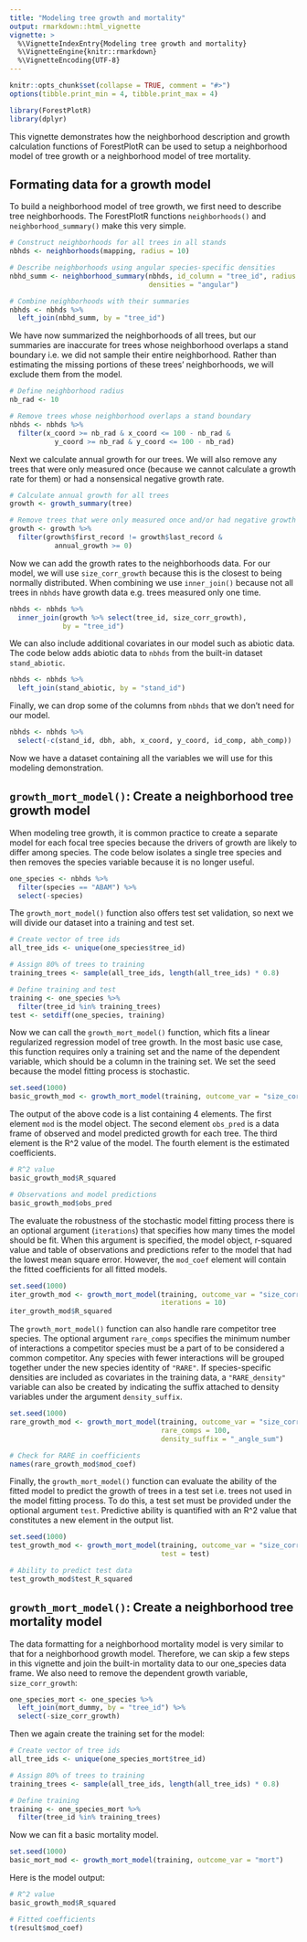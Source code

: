 ```yaml
---
title: "Modeling tree growth and mortality"
output: rmarkdown::html_vignette
vignette: >
  %\VignetteIndexEntry{Modeling tree growth and mortality}
  %\VignetteEngine{knitr::rmarkdown}
  %\VignetteEncoding{UTF-8}
---
```


```r
knitr::opts_chunk$set(collapse = TRUE, comment = "#>")
options(tibble.print_min = 4, tibble.print_max = 4)
```

```r
library(ForestPlotR)
library(dplyr)
```

This vignette demonstrates how the neighborhood description and growth
calculation functions of ForestPlotR can be used to setup a neighborhood model
of tree growth or a neighborhood model of tree mortality.

## Formating data for a growth model

To build a neighborhood model of tree growth, we first need to describe tree
neighborhoods. The ForestPlotR functions `neighborhoods()` and
`neighborhood_summary()` make this very simple.

```r
# Construct neighborhoods for all trees in all stands
nbhds <- neighborhoods(mapping, radius = 10)

# Describe neighborhoods using angular species-specific densities
nbhd_summ <- neighborhood_summary(nbhds, id_column = "tree_id", radius = 10,
                                  densities = "angular")

# Combine neighborhoods with their summaries
nbhds <- nbhds %>%
  left_join(nbhd_summ, by = "tree_id")
```

We have now summarized the neighborhoods of all trees, but our summaries are 
inaccurate for trees whose neighborhood overlaps a stand boundary i.e. we did
not sample their entire neighborhood. Rather than estimating the missing
portions of these trees' neighborhoods, we will exclude them from the model.

```r
# Define neighborhood radius
nb_rad <- 10

# Remove trees whose neighborhood overlaps a stand boundary
nbhds <- nbhds %>%
  filter(x_coord >= nb_rad & x_coord <= 100 - nb_rad &
           y_coord >= nb_rad & y_coord <= 100 - nb_rad)
```

Next we calculate annual growth for our trees. We will also remove any trees
that were only measured once (because we cannot calculate a growth rate for
them) or had a nonsensical negative growth rate.

```r
# Calculate annual growth for all trees
growth <- growth_summary(tree)

# Remove trees that were only measured once and/or had negative growth
growth <- growth %>%
  filter(growth$first_record != growth$last_record &
           annual_growth >= 0)
```

Now we can add the growth rates to the neighborhoods data. For our model, we
will use `size_corr_growth` because this is the closest to being normally
distributed. When combining we use `inner_join()` because not all trees in
`nbhds` have growth data e.g. trees measured only one time.

```r
nbhds <- nbhds %>%
  inner_join(growth %>% select(tree_id, size_corr_growth),
             by = "tree_id")
```

We can also include additional covariates in our model such as abiotic data.
The code below adds abiotic data to `nbhds` from the built-in dataset 
`stand_abiotic`.

```r
nbhds <- nbhds %>%
  left_join(stand_abiotic, by = "stand_id")
```

Finally, we can drop some of the columns from `nbhds` that we don't need for
our model.

```r
nbhds <- nbhds %>%
  select(-c(stand_id, dbh, abh, x_coord, y_coord, id_comp, abh_comp))
```

Now we have a dataset containing all the variables we will use for this
modeling demonstration.

## `growth_mort_model()`: Create a neighborhood tree growth model

When modeling tree growth, it is common practice to create a separate model
for each focal tree species because the drivers of growth are likely to differ
among species. The code below isolates a single tree species and then removes
the species variable because it is no longer useful.

```r
one_species <- nbhds %>%
  filter(species == "ABAM") %>%
  select(-species)
```

The `growth_mort_model()` function also offers test set validation, so next we will
divide our dataset into a training and test set.

```r
# Create vector of tree ids
all_tree_ids <- unique(one_species$tree_id)

# Assign 80% of trees to training
training_trees <- sample(all_tree_ids, length(all_tree_ids) * 0.8)

# Define training and test
training <- one_species %>%
  filter(tree_id %in% training_trees)
test <- setdiff(one_species, training)
```

Now we can call the `growth_mort_model()` function, which fits a linear
regularized regression model of tree growth. In the most basic use case, this
function requires only a training set and the name of the dependent variable,
which should be a column in the training set. We set the seed because the model
fitting process is stochastic.

```r
set.seed(1000)
basic_growth_mod <- growth_mort_model(training, outcome_var = "size_corr_growth")
```

The output of the above code is a list containing 4 elements. The first element
`mod` is the model object. The second element `obs_pred` is a data frame of
observed and model predicted growth for each tree. The third element is the
R^2 value of the model. The fourth element is the estimated coefficients.

```r
# R^2 value
basic_growth_mod$R_squared

# Observations and model predictions
basic_growth_mod$obs_pred
```

The evaluate the robustness of the stochastic model fitting process there is an
optional argument (`iterations`) that specifies how many times the model should
be fit. When this argument is specified, the model object, r-squared value and
table of observations and predictions refer to the model that had the lowest
mean square error. However, the `mod_coef` element will contain the fitted
coefficients for all fitted models.

```r
set.seed(1000)
iter_growth_mod <- growth_mort_model(training, outcome_var = "size_corr_growth",
                                     iterations = 10)
iter_growth_mod$R_squared
```

The `growth_mort_model()` function can also handle rare competitor tree species.
The optional argument `rare_comps` specifies the minimum number of interactions
a competitor species must be a part of to be considered a common competitor. Any
species with fewer interactions will be grouped together under the new species
identity of `"RARE"`. If species-specific densities are included as covariates
in the training data, a `"RARE_density"` variable can also be created by
indicating the suffix attached to density variables under the argument 
`density_suffix`.

```r
set.seed(1000)
rare_growth_mod <- growth_mort_model(training, outcome_var = "size_corr_growth",
                                     rare_comps = 100,
                                     density_suffix = "_angle_sum")

# Check for RARE in coefficients
names(rare_growth_mod$mod_coef)
```

Finally, the `growth_mort_model()` function can evaluate the ability of the
fitted model to predict the growth of trees in a test set i.e. trees not used in
the model fitting process. To do this, a test set must be provided under the 
optional argument `test`. Predictive ability is quantified with an R^2 value
that constitutes a new element in the output list.

```r
set.seed(1000)
test_growth_mod <- growth_mort_model(training, outcome_var = "size_corr_growth",
                                     test = test)

# Ability to predict test data
test_growth_mod$test_R_squared
```

## `growth_mort_model()`: Create a neighborhood tree mortality model

The data formatting for a neighborhood mortality model is very similar to that
for a neighborhood growth model. Therefore, we can skip a few steps in this
vignette and join the built-in mortality data to our one_species data frame. We
also need to remove the dependent growth variable, `size_corr_growth`:

```r
one_species_mort <- one_species %>%
  left_join(mort_dummy, by = "tree_id") %>%
  select(-size_corr_growth)
```

Then we again create the training set for the model:

```r
# Create vector of tree ids
all_tree_ids <- unique(one_species_mort$tree_id)

# Assign 80% of trees to training
training_trees <- sample(all_tree_ids, length(all_tree_ids) * 0.8)

# Define training
training <- one_species_mort %>%
  filter(tree_id %in% training_trees)
```

Now we can fit a basic mortality model.

```r
set.seed(1000)
basic_mort_mod <- growth_mort_model(training, outcome_var = "mort")
```

Here is the model output:

```r
# R^2 value
basic_growth_mod$R_squared

# Fitted coefficients
t(result$mod_coef)
```

